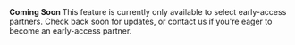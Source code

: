 <Info>
  <strong>Coming Soon </strong> This feature is currently only available to
  select early-access partners. Check back soon for updates, or contact us if
  you're eager to become an early-access partner.
</Info>
